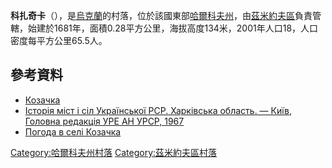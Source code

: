 {{coord|49|35|59|N|36|12|29|E|scale:100000_region:UA|display=title}}

'''科扎奇卡'''（{{lang-uk|Козачка}}），是[[烏克蘭|烏克蘭]]的村落，位於該國東部[[哈爾科夫州|哈爾科夫州]]，由[[茲米約夫區|茲米約夫區]]負責管轄，始建於1681年，面積0.28平方公里，海拔高度134米，2001年人口18，人口密度每平方公里65.5人。

==參考資料==
*[http://w1.c1.rada.gov.ua/pls/z7502/A005?rdat1=16.09.2011&rf7571=33082 Козачка]
* [https://web.archive.org/web/20110825175543/http://www.igsu.org.ua/Harkovskja.obl/Zmievskij.rajon/Velikaja_Gomolxsza.html Історія міст і сіл Української РСР. Харківська область. — Київ, Головна редакція УРЕ АН УРСР, 1967]
* [http://weather.in.ua/ua/har'kovskaja/10978 Погода в селі Козачка]

{{DEFAULTSORT:Козачка}}
[[Category:哈爾科夫州村落|Category:哈爾科夫州村落]]
[[Category:茲米約夫區村落|Category:茲米約夫區村落]]


{{Kharkiv-geo-stub}}